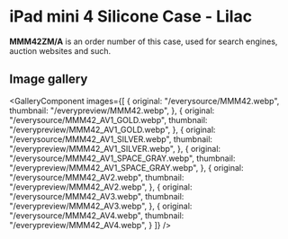 
# iPad mini 4 Silicone Case - Lilac

<Callout type='info' emoji='👉🏻'>**MMM42ZM/A** is an order number of this case, used for search engines, auction websites and such.</Callout>

## Image gallery

<GalleryComponent
    images={[
      {
        original: "/everysource/MMM42.webp",
        thumbnail: "/everypreview/MMM42.webp",
      },
      {
        original: "/everysource/MMM42_AV1_GOLD.webp",
        thumbnail: "/everypreview/MMM42_AV1_GOLD.webp",
      },
      {
        original: "/everysource/MMM42_AV1_SILVER.webp",
        thumbnail: "/everypreview/MMM42_AV1_SILVER.webp",
      },
      {
        original: "/everysource/MMM42_AV1_SPACE_GRAY.webp",
        thumbnail: "/everypreview/MMM42_AV1_SPACE_GRAY.webp",
      },
      {
        original: "/everysource/MMM42_AV2.webp",
        thumbnail: "/everypreview/MMM42_AV2.webp",
      },
      {
        original: "/everysource/MMM42_AV3.webp",
        thumbnail: "/everypreview/MMM42_AV3.webp",
      },
      {
        original: "/everysource/MMM42_AV4.webp",
        thumbnail: "/everypreview/MMM42_AV4.webp",
      }
    ]}
  />
